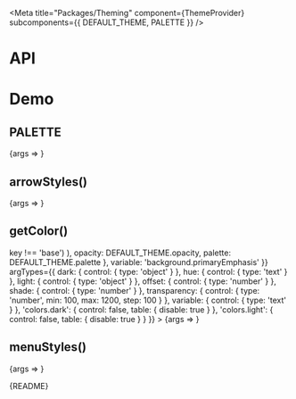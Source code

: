 
<Meta
  title="Packages/Theming"
  component={ThemeProvider}
  subcomponents={{ DEFAULT_THEME, PALETTE }}
/>

# API

<ArgsTable />

# Demo

## PALETTE

<Canvas>
  <Story
    name="PALETTE"
    args={{ palette: PALETTE }}
    argTypes={{
      palette: { control: { type: 'object' }, name: 'PALETTE' },
      theme: { control: false }
    }}
  >
    {args => <PaletteStory {...args} />}
  </Story>
</Canvas>

## arrowStyles()

<Canvas>
  <Story
    name="arrowStyles()"
    args={{
      position: 'bottom',
      hasBoxShadow: true,
      hasBorder: true,
      isAnimated: false,
      size: 6,
      inset: 0
    }}
    argTypes={{
      position: { control: 'select', options: ARROW_POSITIONS },
      size: { control: { type: 'range', min: 2, max: 10, step: 1 } },
      inset: { control: { type: 'range', min: -4, max: 4, step: 1 } },
      theme: { control: false }
    }}
  >
    {args => <ArrowStylesStory {...args} />}
  </Story>
</Canvas>

## getColor()

<Canvas>
  <Story
    name="getColor()"
    args={{
      theme: {
        colors: Object.fromEntries(
          Object.entries(DEFAULT_THEME.colors).filter(([key]) => key !== 'base')
        ),
        opacity: DEFAULT_THEME.opacity,
        palette: DEFAULT_THEME.palette
      },
      variable: 'background.primaryEmphasis'
    }}
    argTypes={{
      dark: { control: { type: 'object' } },
      hue: { control: { type: 'text' } },
      light: { control: { type: 'object' } },
      offset: { control: { type: 'number' } },
      shade: { control: { type: 'number' } },
      transparency: { control: { type: 'number', min: 100, max: 1200, step: 100 } },
      variable: { control: { type: 'text' } },
      'colors.dark': { control: false, table: { disable: true } },
      'colors.light': { control: false, table: { disable: true } }
    }}
  >
    {args => <GetColorStory {...args} />}
  </Story>
</Canvas>

## menuStyles()

<Canvas>
  <Story
    name="menuStyles()"
    args={{
      position: 'bottom',
      isAnimated: true
    }}
    argTypes={{
      position: { control: 'radio', options: MENU_POSITIONS },
      theme: { control: false }
    }}
  >
    {args => <MenuStylesStory {...args} />}
  </Story>
</Canvas>

<Markdown>{README}</Markdown>
